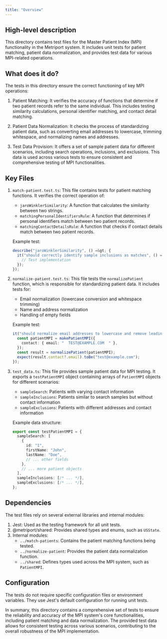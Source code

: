 ```yaml
---
title: "Overview"
---
```


## High-level description
This directory contains test files for the Master Patient Index (MPI) functionality in the Metriport system. It includes unit tests for patient matching, patient data normalization, and provides test data for various MPI-related operations.

## What does it do?
The tests in this directory ensure the correct functioning of key MPI operations:

1. Patient Matching: It verifies the accuracy of functions that determine if two patient records refer to the same individual. This includes testing similarity calculations, personal identifier matching, and contact detail matching.

2. Patient Data Normalization: It checks the process of standardizing patient data, such as converting email addresses to lowercase, trimming whitespace, and normalizing names and addresses.

3. Test Data Provision: It offers a set of sample patient data for different scenarios, including search operations, inclusions, and exclusions. This data is used across various tests to ensure consistent and comprehensive testing of MPI functionalities.

## Key Files

1. `match-patient.test.ts`:
   This file contains tests for patient matching functions. It verifies the correct operation of:
   - `jaroWinklerSimilarity`: A function that calculates the similarity between two strings.
   - `matchingPersonalIdentifiersRule`: A function that determines if personal identifiers match between two patient records.
   - `matchingContactDetailsRule`: A function that checks if contact details match between two patient records.

   Example test:
   ```typescript
   describe("jaroWinklerSimilarity", () =&gt; {
     it("should correctly identify sample inclusions as matches", () =&gt; {
       // Test implementation
     });
   });
   ```

2. `normalize-patient.test.ts`:
   This file tests the `normalizePatient` function, which is responsible for standardizing patient data. It includes tests for:
   - Email normalization (lowercase conversion and whitespace trimming)
   - Name and address normalization
   - Handling of empty fields

   Example test:
   ```typescript
   it("should normalize email addresses to lowercase and remove leading/trailing whitespaces", () =&gt; {
     const patientMPI = makePatientMPI({
       contact: { email: "  TEST@EXAMPLE.COM  " },
     });
     const result = normalizePatient(patientMPI);
     expect(result.contact?.email).toBe("test@example.com");
   });
   ```

3. `test_data.ts`:
   This file provides sample patient data for MPI testing. It exports a `testPatientMPI` object containing arrays of `PatientMPI` objects for different scenarios:
   - `sampleSearch`: Patients with varying contact information
   - `sampleInclusions`: Patients similar to search samples but without contact information
   - `sampleExclusions`: Patients with different addresses and contact information

   Example data structure:
   ```typescript
   export const testPatientMPI = {
     sampleSearch: [
       {
         id: "1",
         firstName: "John",
         lastName: "Doe",
         // ... other fields
       },
       // ... more patient objects
     ],
     sampleInclusions: [/* ... */],
     sampleExclusions: [/* ... */],
   };
   ```

## Dependencies
The test files rely on several external libraries and internal modules:

1. Jest: Used as the testing framework for all unit tests.
2. @metriport/shared: Provides shared types and enums, such as `USState`.
3. Internal modules:
   - `../match-patients`: Contains the patient matching functions being tested.
   - `../normalize-patient`: Provides the patient data normalization function.
   - `../shared`: Defines types used across the MPI system, such as `PatientMPI`.

## Configuration
The tests do not require specific configuration files or environment variables. They use Jest's default configuration for running unit tests.

In summary, this directory contains a comprehensive set of tests to ensure the reliability and accuracy of the MPI system's core functionalities, including patient matching and data normalization. The provided test data allows for consistent testing across various scenarios, contributing to the overall robustness of the MPI implementation.